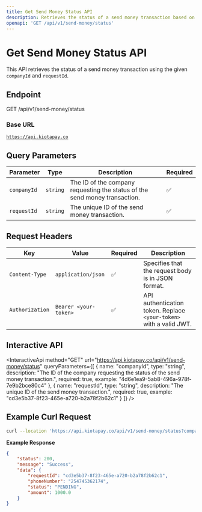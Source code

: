 ```yaml
---
title: Get Send Money Status API
description: Retrieves the status of a send money transaction based on `companyId` and `requestId`.
openapi: 'GET /api/v1/send-money/status'
---
```


# Get Send Money Status API

This API retrieves the status of a send money transaction using the given `companyId` and `requestId`.

## Endpoint

GET /api/v1/send-money/status

### Base URL

[`https://api.kiotapay.co`](https://api.kiotapay.co)

## Query Parameters

| Parameter   | Type     | Description                                                                | Required |
| ----------- | -------- | -------------------------------------------------------------------------- | -------- |
| `companyId` | `string` | The ID of the company requesting the status of the send money transaction. | ✅        |
| `requestId` | `string` | The unique ID of the send money transaction.                               | ✅        |

## **Request Headers**

| Key             | Value                 | Required | Description                                                        |
| --------------- | --------------------- | -------- | ------------------------------------------------------------------ |
| `Content-Type`  | `application/json`    | ✅        | Specifies that the request body is in JSON format.                 |
| `Authorization` | `Bearer <your-token>` | ✅        | API authentication token. Replace `<your-token>` with a valid JWT. |

## Interactive API

<InteractiveApi
  method="GET"
  url="https://api.kiotapay.co/api/v1/send-money/status"
  queryParameters={[
  {
    name: "companyId",
    type: "string",
    description: "The ID of the company requesting the status of the send money transaction.",
    required: true,
    example: "4d6e1ea9-5ab8-496a-978f-7e9b2bce80c4"
  },
  {
    name: "requestId",
    type: "string",
    description: "The unique ID of the send money transaction.",
    required: true,
    example: "cd3e5b37-8f23-465e-a720-b2a78f2b62c1"
  }
]}
/>

## Example Curl Request

```bash
curl --location 'https://api.kiotapay.co/api/v1/send-money/status?companyId=4d6e1ea9-5ab8-496a-978f-7e9b2bce80c4&requestId=cd3e5b37-8f23-465e-a720-b2a78f2b62c1'
```

**Example Response**

```json
{
    "status": 200,
    "message": "Success",
    "data": {
        "requestId": "cd3e5b37-8f23-465e-a720-b2a78f2b62c1",
        "phoneNumber": "254745362174",
        "status": "PENDING",
        "amount": 1000.0
    }
}
```